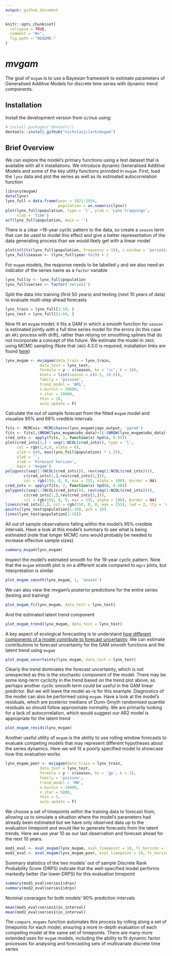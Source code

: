 ```yaml
---
output: github_document
---
```


<!-- README.md is generated from README.Rmd. Please edit that file -->

```r
knitr::opts_chunk$set(
  collapse = TRUE,
  comment = "#>",
  fig.path = "README-"
)
```

*mvgam*
================

The goal of `mvgam` is to use a Bayesian framework to estimate parameters of Generalised Additive Models for discrete time series with dynamic trend components. 
  
## Installation
Install the development version from `GitHub` using:

``` r
# install.packages("devtools")
devtools::install_github("nicholasjclark/mvgam")
```
## Brief Overview

We can explore the model’s primary functions using a test dataset that
is available with all `R` installations. We introduce dynamic Generalised Additive Models and some of the key utility functions provided in `mvgam`. First, load the `lynx` data and plot the series as well as its estimated autocorrelation function
```r
library(mvgam)
data(lynx)
lynx_full = data.frame(year = 1821:1934, 
                       population = as.numeric(lynx))
plot(lynx_full$population, type = 'l', ylab = 'Lynx trappings',
     xlab = 'Time')
acf(lynx_full$population, main = '')
```

There is a clear ~19-year cyclic pattern to the data, so create a `season` term that can be used to model this effect and give a better representation of the data generating process than we would likely get with a linear model
```r
plot(stl(ts(lynx_full$population, frequency = 19), s.window = 'periodic'))
lynx_full$season <- (lynx_full$year %%19) + 1
```

For `mvgam` models, the response needs to be labelled `y` and we also need an indicator of the series name as a `factor` variable
```r
lynx_full$y <- lynx_full$population
lynx_full$series <- factor('series1')
```

Split the data into training (first 50 years) and testing (next 10 years of data) to evaluate multi-step ahead forecasts
```r
lynx_train = lynx_full[1:50, ]
lynx_test = lynx_full[51:60, ]
```

Now fit an `mvgam` model; it fits a GAM in which a smooth function for `season` is estimated jointly with a full time series model for the errors (in this case an `AR1` process with drift), rather than relying on smoothing splines that do not incorporate a concept of the future. We estimate the model in `JAGS` using MCMC sampling (Note that `JAGS` 4.3.0 is required; installation links are found [here](https://sourceforge.net/projects/mcmc-jags/files/))
```r
lynx_mvgam <- mvjagam(data_train = lynx_train,
               data_test = lynx_test,
               formula = y ~ s(season, bs = 'cc', k = 10),
               knots = list(season = c(0.5, 19.5)),
               family = 'poisson',
               trend_model = 'AR1',
               n.burnin = 20000,
               n.iter = 10000,
               thin = 10,
               auto_update = F)
```

Calculate the out of sample forecast from the fitted `mvgam` model and visualise 95% and 68% credible intervals
```r
fits <- MCMCvis::MCMCchains(lynx_mvgam$jags_output, 'ypred')
fits <- fits[,(NROW(lynx_mvgam$obs_data)+1):(NROW(lynx_mvgam$obs_data)+10)]
cred_ints <- apply(fits, 2, function(x) hpd(x, 0.95))
plot(cred_ints[3,] ~ seq(1:NCOL(cred_ints)), type = 'l',
     col = rgb(1,0,0, alpha = 0),
     ylim = c(0, max(lynx_full$population) * 1.25),
     ylab = '',
     xlab = 'Forecast horizon',
     main = 'mvgam')
polygon(c(seq(1:(NCOL(cred_ints))), rev(seq(1:NCOL(cred_ints)))),
        c(cred_ints[1,],rev(cred_ints[3,])),
        col = rgb(150, 0, 0, max = 255, alpha = 100), border = NA)
cred_ints <- apply(fits, 2, function(x) hpd(x, 0.68))
polygon(c(seq(1:(NCOL(cred_ints))), rev(seq(1:NCOL(cred_ints)))),
        c(cred_ints[1,],rev(cred_ints[3,])),
        col = rgb(150, 0, 0, max = 255, alpha = 180), border = NA)
lines(cred_ints[2,], col = rgb(150, 0, 0, max = 255), lwd = 2, lty = 'dashed')
points(lynx_test$population[1:10], pch = 16)
lines(lynx_test$population[1:10])
```

All out of sample observations falling within the model's 95% credible intervals. Have a look at this model's summary to see what is being estimated (note that longer MCMC runs would probably be needed to increase effective sample sizes)
```r
summary_mvgam(lynx_mvgam)
```

Inspect the model's estimated smooth for the 19-year cyclic pattern. Note that the `mvgam` smooth plot is on a different scale compared to `mgcv` plots, but interpretation is similar
```r
plot_mvgam_smooth(lynx_mvgam, 1, 'season')
```

We can also view the mvgam's posterior predictions for the entire series (testing and training)
```r
plot_mvgam_fc(lynx_mvgam, data_test = lynx_test)
```

And the estimated latent trend component
```r
plot_mvgam_trend(lynx_mvgam, data_test = lynx_test)
```

A key aspect of ecological forecasting is to understand [how different components of a model contribute to forecast uncertainty](https://esajournals.onlinelibrary.wiley.com/doi/full/10.1002/eap.1589). We can estimate contributions to forecast uncertainty for the GAM smooth functions and the latent trend using `mvgam`
```r
plot_mvgam_uncertainty(lynx_mvgam, data_test = lynx_test)
```

Clearly the trend dominates the forecast uncertainty, which is not unexpected as this is the stochastic component of the model. There may be some long-term cyclicity in the trend based on the trend plot above, so perhaps another cyclic smooth term could be useful in the GAM linear predictor. But we will leave the model as-is for this example. Diagnostics of the model can also be performed using `mvgam`. Have a look at the model's residuals, which are posterior medians of Dunn-Smyth randomised quantile residuals so should follow approximate normality. We are primarily looking for a lack of autocorrelation, which would suggest our AR2 model is appropriate for the latent trend
```r
plot_mvgam_resids(lynx_mvgam)
```

Another useful utility of `mvgam` is the ability to use rolling window forecasts to evaluate competing models that may represent different hypotheses about the series dynamics. Here we will fit a poorly specified model to showcase how this evaluation works
```r
lynx_mvgam_poor <- mvjagam(data_train = lynx_train,
               data_test = lynx_test,
               formula = y ~ s(season, bs = 'gp', k = 3),
               family = 'poisson',
               trend_model = 'RW',
               n.burnin = 10000,
               n.iter = 5000,
               thin = 5,
               auto_update = F)

```

We choose a set of timepoints within the training data to forecast from, allowing us to simulate a situation where the model's parameters had already been estimated but we have only observed data up to the evaluation timepoint and would like to generate forecasts from the latent trends. Here we use year 10 as our last observation and forecast ahead for the next 10 years.
```r
mod1_eval <- eval_mvgam(lynx_mvgam, eval_timepoint = 10, fc_horizon = 10)
mod2_eval <- eval_mvgam(lynx_mvgam_poor, eval_timepoint = 10, fc_horizon = 10)
```

Summary statistics of the two models' out of sample Discrete Rank Probability Score (DRPS) indicate that the well-specified model performs markedly better (far lower DRPS) for this evaluation timepoint
```r
summary(mod1_eval$series1$drps)
summary(mod2_eval$series1$drps)
```

Nominal coverages for both models' 90% prediction intervals
```r
mean(mod1_eval$series1$in_interval)
mean(mod2_eval$series1$in_interval)
```

The `compare_mvgams` function automates this process by rolling along a set of timepoints for each model, ensuring a more in-depth evaluation of each competing model at the same set of timepoints. There are many more extended uses for `mvgam` models, including the ability to fit dynamic factor processes for analysing and forecasting sets of multivariate discrete time series

